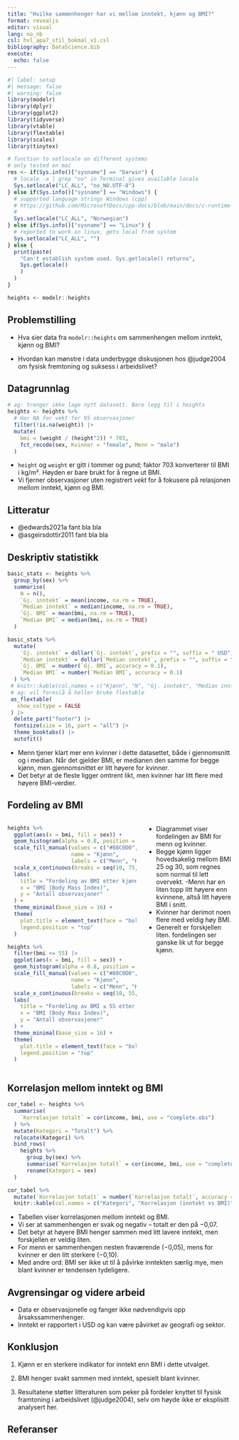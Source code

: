 ```yaml
---
title: "Hvilke sammenhenger har vi mellom inntekt, kjønn og BMI?"
format: revealjs
editor: visual
lang: no_nb
csl: hvl_apa7_stil_bokmal_v1.csl
bibliography: DataScience.bib 
execute: 
  echo: false
---
```


```r
#| label: setup
#| message: false
#| warning: false
library(modelr)
library(dplyr)
library(ggplot2)
library(tidyverse)
library(vtable)
library(flextable)
library(scales)
library(tinytex)
```

```r
# function to setlocale on different systems
# only tested on mac
res <- if(Sys.info()["sysname"] == "Darwin") {
  # locale -a | grep "no" in Terminal gives available locale
  Sys.setlocale("LC_ALL", "no_NO.UTF-8")
} else if(Sys.info()["sysname"] == "Windows") {
  # supported language strings Windows (cpp)
  # https://github.com/MicrosoftDocs/cpp-docs/blob/main/docs/c-runtime-library/language-strings.md
  # 
  Sys.setlocale("LC_ALL", "Norwegian")
} else if(Sys.info()["sysname"] == "Linux") {
  # reported to work on linux, gets local from system
  Sys.setlocale("LC_ALL", "")
} else {
  print(paste(
    "Can't establish system used. Sys.getlocale() returns",
    Sys.getlocale()
    )
  )
}
```

```r
heights <- modelr::heights
```

## Problemstilling

-   Hva sier data fra `modelr::heights` om sammenhengen mellom inntekt, kjønn og BMI?

-   Hvordan kan mønstre i data underbygge diskusjonen hos @judge2004 om fysisk fremtoning og suksess i arbeidslivet?

## Datagrunnlag

```r
# ag: trenger ikke lage nytt datasett. Bare legg til i heights
heights <- heights %>%
  # Har NA for vekt for 95 observasjoner
  filter(!is.na(weight)) |> 
  mutate(
    bmi = (weight / (height^2)) * 703,
    fct_recode(sex, Kvinner = "female", Menn = "male")
  )
```

-   `height` og `weight` er gitt i tommer og pund; faktor 703 konverterer til BMI i kg/m². Høyden er bare brukt for å regne ut BMI.
-   Vi fjerner observasjoner uten registrert *vekt* for å fokusere på relasjonen mellom inntekt, kjønn og BMI.

## Litteratur

-   @edwards2021a fant bla bla
-   @asgeirsdottir2011 fant bla bla

## Deskriptiv statistikk

```r
basic_stats <- heights %>%
  group_by(sex) %>%
  summarise(
    N = n(),
    `Gj. inntekt` = mean(income, na.rm = TRUE),
    `Median inntekt` = median(income, na.rm = TRUE),
    `Gj. BMI` = mean(bmi, na.rm = TRUE),
    `Median BMI` = median(bmi, na.rm = TRUE)
  )
```

```r
basic_stats %>%
  mutate(
    `Gj. inntekt` = dollar(`Gj. inntekt`, prefix = "", suffix = " USD"),
    `Median inntekt` = dollar(`Median inntekt`, prefix = "", suffix = " USD"),
    `Gj. BMI` = number(`Gj. BMI`, accuracy = 0.1),
    `Median BMI` = number(`Median BMI`, accuracy = 0.1)
  ) %>%
 # knitr::kable(col.names = c("Kjønn", "N", "Gj. inntekt", "Median inntekt", "Gj. BMI", "Median BMI"))
 # ag: vil foreslå å heller bruke flextable
 as_flextable(
   show_coltype = FALSE
 ) |> 
  delete_part("footer") |> 
  fontsize(size = 16, part = "all") |> 
  theme_booktabs() |> 
  autofit()
```

-   Menn tjener klart mer enn kvinner i dette datasettet, både i gjennomsnitt og i median. Når det gjelder BMI, er medianen den samme for begge kjønn, men gjennomsnittet er litt høyere for kvinner.
-   Det betyr at de fleste ligger omtrent likt, men kvinner har litt flere med høyere BMI-verdier.

## Fordeling av BMI {.smaller}

::::: columns
::: {.column width="60%"}
```r
heights %>%
  ggplot(aes(x = bmi, fill = sex)) +
  geom_histogram(alpha = 0.8, position = "dodge", bins = 40, color = "white") +
  scale_fill_manual(values = c("#88C0D0", "#BF616A"),
                    name = "Kjønn",
                    labels = c("Menn", "Kvinner")) +
  scale_x_continuous(breaks = seq(10, 75, by = 5)) +
  labs(
    title = "Fordeling av BMI etter kjønn",
    x = "BMI (Body Mass Index)",
    y = "Antall observasjoner"
  ) +
  theme_minimal(base_size = 16) +
  theme(
    plot.title = element_text(face = "bold", hjust = 0.5),
    legend.position = "top"
  )
```

```r
heights %>%
  filter(bmi <= 55) |> 
  ggplot(aes(x = bmi, fill = sex)) +
  geom_histogram(alpha = 0.8, position = "dodge", bins = 40, color = "white") +
  scale_fill_manual(values = c("#88C0D0", "#BF616A"),
                    name = "Kjønn",
                    labels = c("Menn", "Kvinner")) +
  scale_x_continuous(breaks = seq(10, 55, by = 5)) +
  labs(
    title = "Fordeling av BMI ≤ 55 etter kjønn",
    x = "BMI (Body Mass Index)",
    y = "Antall observasjoner"
  ) +
  theme_minimal(base_size = 16) +
  theme(
    plot.title = element_text(face = "bold", hjust = 0.5),
    legend.position = "top"
  )
```
:::

::: {.column width="40%"}
-   Diagrammet viser fordelingen av BMI for menn og kvinner.
-   Begge kjønn ligger hovedsakelig mellom BMI 25 og 30, som regnes som normal til lett overvekt. -Menn har en liten topp litt høyere enn kvinnene, altså litt høyere BMI i snitt.
-   Kvinner har derimot noen flere med veldig høy BMI.
-   Generelt er forskjellen liten. fordelingen ser ganske lik ut for begge kjønn.
:::
:::::

## Korrelasjon mellom inntekt og BMI {.smaller}

```r
cor_tabel <- heights %>%
  summarise(
    `Korrelasjon totalt` = cor(income, bmi, use = "complete.obs")
  ) %>%
  mutate(Kategori = "Totalt") %>%
  relocate(Kategori) %>%
  bind_rows(
    heights %>%
      group_by(sex) %>%
      summarise(`Korrelasjon totalt` = cor(income, bmi, use = "complete.obs")) %>%
      rename(Kategori = sex)
  )

cor_tabel %>%
  mutate(`Korrelasjon totalt` = number(`Korrelasjon totalt`, accuracy = 0.01)) %>%
  knitr::kable(col.names = c("Kategori", "Korrelasjon (inntekt vs BMI)"))
```

-   Tabellen viser korrelasjonen mellom inntekt og BMI.
-   Vi ser at sammenhengen er svak og negativ – totalt er den på −0,07.
-   Det betyr at høyere BMI henger sammen med litt lavere inntekt, men forskjellen er veldig liten.
-   For menn er sammenhengen nesten fraværende (−0,05), mens for kvinner er den litt sterkere (−0,10).
-   Med andre ord: BMI ser ikke ut til å påvirke inntekten særlig mye, men blant kvinner er tendensen tydeligere.

## Avgrensingar og videre arbeid

-   Data er observasjonelle og fanger ikke nødvendigvis opp årsakssammenhenger.
-   Inntekt er rapportert i USD og kan være påvirket av geografi og sektor.

## Konklusjon

1.  Kjønn er en sterkere indikator for inntekt enn BMI i dette utvalget.

2.  BMI henger svakt sammen med inntekt, spesielt blant kvinner.

3.  Resultatene støtter litteraturen som peker på fordeler knyttet til fysisk framtoning i arbeidslivet (@judge2004), selv om høyde ikke er eksplisitt analysert her.

## Referanser
